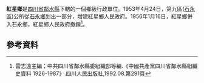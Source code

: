 '''紅星鄉'''是[[四川省|四川省]][[鄰水縣|鄰水縣]]下轄的一個鄉級行政單位。1953年4月24日，第九區([[石永區|石永區]])公所從[[石永鄉|石永鄉]]划出一部分，增建紅星鄉人民政府。1956年1月16日，紅星鄉併入石永鄉，紅星鄉人民政府撤銷<ref>雷志遠主編；中共四川省鄰水縣委組織部等編.《中國共產黨四川省鄰水縣組織史資料 1926-1987》.四川人民出版社,1992.08.第291頁</ref>。

== 參考資料 ==
{{reflist}}
{{行政區劃小作品}}
{{鄰水縣行政區劃（1953年9月4日至1955年3月5日）}}
{{鄰水縣行政區劃（1955年3月5日至1956年1月24日）}}
{{鄰水縣行政區劃}}